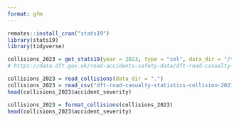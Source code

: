 ```yaml
---
format: gfm
---
```




```r
remotes::install_cran("stats19")
library(stats19)
library(tidyverse)
```

```r
collisions_2023 = get_stats19(year = 2023, type = "col", data_dir = "/tmp")
# https://data.dft.gov.uk/road-accidents-safety-data/dft-road-casualty-statistics-collision-2023.csv
```

```r
collisions_2023 = read_collisions(data_dir = ".")
collisions_2023 = read_csv("dft-road-casualty-statistics-collision-2023.csv")
head(collisions_2023$accident_severity)

collisions_2023 = format_collisions(collisions_2023)
head(collisions_2023$accident_severity)

```
